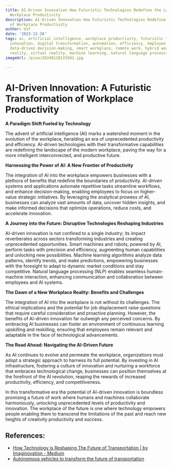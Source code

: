```yaml
---
title: AI-Driven Innovation How Futuristic Technologies Redefine the Landscape of
  Workplace Productivity
description: AI-Driven Innovation How Futuristic Technologies Redefine the Landscape
  of Workplace Productivity
author: Usf
date: '2023-12-28'
tags: ai, artificial intelligence, workplace productivity, futuristic technologies,
  innovation, digital transformation, automation, efficiency, employee engagement,
  data-driven decision-making, smart workplace, remote work, hybrid work, augmented
  reality, virtual reality, machine learning, natural language processing
imageUrl: /pixa/20240118115501.jpg

---
```

# AI-Driven Innovation:  A  Futuristic Transformation of Workplace Productivity

**A Paradigm Shift Fueled by Technology**

The advent of artificial intelligence (AI) marks  a watershed  moment in the evolution  of the workplace, heralding  an era of unprecedented  productivity and efficiency. AI-driven technologies with their transformative capabilities are redefining the landscape of the modern workplace, paving the way for a more intelligent interconnected, and productive future.

**Harnessing the Power of AI: A New Frontier of Productivity**

The integration  of AI  into the workplace empowers businesses with a plethora of benefits that redefine the boundaries of productivity. AI-driven  systems and applications automate repetitive tasks streamline workflows, and enhance decision-making, enabling employees to focus on higher-value  strategic initiatives. By leveraging the analytical prowess of AI, businesses can analyze vast amounts of data, uncover hidden insights,  and make informed decisions that optimize  operations, reduce costs, and accelerate innovation.

**A Journey into  the Future: Disruptive Technologies Reshaping Industries**

AI-driven innovation is not confined to a single industry; its impact reverberates across sectors transforming industries and creating unprecedented opportunities.  Smart machines and robots, powered by AI, perform tasks with precision and efficiency,  augmenting human capabilities and unlocking new possibilities. Machine learning algorithms analyze data patterns, identify trends, and make predictions, empowering  businesses with the foresight to adapt to dynamic  market conditions and stay competitive. Natural language processing (NLP) enables seamless  human-machine interaction, enhancing communication and collaboration between employees and AI systems.

**The Dawn of  a  New Workplace Reality:  Benefits and Challenges**

The integration of AI into the workplace is not without  its challenges.  The ethical implications and the  potential for job displacement raise questions that require careful consideration and proactive planning. However, the benefits of AI-driven innovation far  outweigh any perceived concerns.  By embracing  AI businesses can foster an  environment  of continuous learning  upskilling and reskilling, ensuring that employees  remain relevant and adaptable in the face of technological advancements.

**The Road Ahead: Navigating the AI-Driven Future**

As AI continues to evolve and permeate  the workplace, organizations must adopt a strategic approach to harness its full potential. By investing  in AI infrastructure, fostering a culture of innovation and nurturing a workforce that embraces technological change, businesses can position themselves at the forefront of the AI revolution, reaping the rewards of  increased productivity, efficiency, and competitiveness.

In  this transformative era the potential of AI-driven innovation is boundless promising  a future of work where humans  and machines collaborate  harmoniously, unlocking unprecedented levels of productivity  and innovation. The  workplace of the future is one where technology empowers people enabling them to transcend the limitations of  the past and reach new heights of creativity productivity and success.

## References:
- [How Technology is Reshaping The Future of Transportation | by Imaginovation - Medium](https://medium.com/@Imaginovation/how-technology-is-reshaping-the-future-of-transportation-7ca4786ad7fe)
- [Autonomous vehicles to transform the future of transportation](https://www.vehicleservicepros.com/industry-news/article/21256208/autonomous-vehicles-to-transform-the-future-of-transportation)
